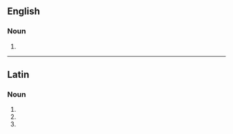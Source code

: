 ==English==

===Noun===
{{head|en|noun form}}

# {{plural of|gladius|lang=en}}

----

==Latin==

===Noun===
{{la-noun-form|gladiī}}

# {{inflection of|gladius||gen|s|lang=la}}
# {{inflection of|gladius||nom|p|lang=la}}
# {{inflection of|gladius||voc|p|lang=la}}